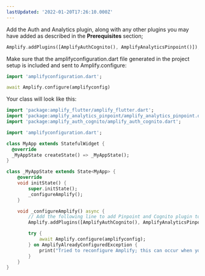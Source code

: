 ```yaml
---
lastUpdated: '2022-01-20T17:26:10.000Z'
---
```

Add the Auth and Analytics plugin, along with any other plugins you may have added as described in the **Prerequisites** section;

```dart
Amplify.addPlugins([AmplifyAuthCognito(), AmplifyAnalyticsPinpoint()]);
```

Make sure that the amplifyconfiguration.dart file generated in the project setup is included and sent to Amplify.configure:

```dart 
import 'amplifyconfiguration.dart';

await Amplify.configure(amplifyconfig)
```

Your class will look like this:

```dart
import 'package:amplify_flutter/amplify_flutter.dart';
import 'package:amplify_analytics_pinpoint/amplify_analytics_pinpoint.dart';
import 'package:amplify_auth_cognito/amplify_auth_cognito.dart';

import 'amplifyconfiguration.dart';

class MyApp extends StatefulWidget {
  @override
  _MyAppState createState() => _MyAppState();
}

class _MyAppState extends State<MyApp> {
    @override
    void initState() {
        super.initState();
        _configureAmplify();
    }

    void _configureAmplify() async {
        // Add the following line to add Pinpoint and Cognito plugin to your app
        Amplify.addPlugins([AmplifyAuthCognito(), AmplifyAnalyticsPinpoint()]);

        try {
            await Amplify.configure(amplifyconfig);
        } on AmplifyAlreadyConfiguredException {
            print("Tried to reconfigure Amplify; this can occur when your app restarts on Android.");
        }
    }
}
```
